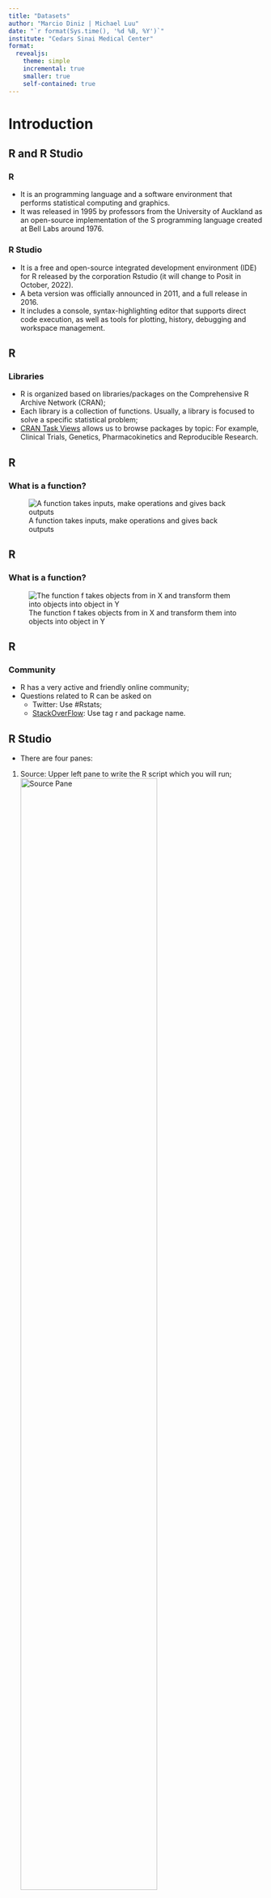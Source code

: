 ```yaml
---
title: "Datasets"
author: "Marcio Diniz | Michael Luu"
date: "`r format(Sys.time(), '%d %B, %Y')`"
institute: "Cedars Sinai Medical Center"
format: 
  revealjs:
    theme: simple
    incremental: true  
    smaller: true
    self-contained: true
---
```


# Introduction

## R and R Studio

### R 
- It is an programming language and a software environment that performs statistical computing and graphics. 
- It was released in 1995 by professors from the University of Auckland as an open-source implementation of the S programming language created at Bell Labs around 1976. 

### R Studio
- It is a free and open-source integrated development environment (IDE) for R released by the corporation Rstudio (it will change to Posit in October, 2022). 
- A beta version was officially announced in 2011, and a full release in 2016. 
- It includes a console, syntax-highlighting editor that supports direct code execution, as well as tools for plotting, history, debugging and workspace management.

## R


### Libraries
- R is organized based on libraries/packages on the Comprehensive R Archive Network (CRAN);
- Each library is a collection of functions. Usually, a library is focused to solve a specific statistical problem;
- [CRAN Task Views](https://cran.r-project.org/web/views/) allows us to browse packages by topic: For example, Clinical Trials, Genetics, Pharmacokinetics and Reproducible Research.

## R

### What is a function?

![A function takes inputs, make operations and gives back outputs](figures/function01.png)

## R

### What is a function?

![The function f takes objects from in X and transform them into objects into object in Y](figures/function02.png)


## R

### Community

-  R has a very active and friendly online community;
- Questions related to R can be asked on
  + Twitter: Use \#Rstats;
  + [StackOverFlow](https://stackoverflow.com/): Use tag r and package name.

## R Studio
- There are four panes:
1. Source: Upper left pane to write the R script which you will run;
![Source Pane](figures/pane_source){width=75%}

## R Studio
2. Console: Lower left pane to show the results of your R script;
![Console Pane](figures/pane_console){width=75%}

## R Studio
3. Environment/History/Connections/Tutorial: Upper right pane has two important tabs:
  + Environment: To import datasets and manage all the active objects;
  + History: History of all commands you have run.
![Environment/History/Connections/Tutorial Pane](figures/pane_environment){width=75%}

## R Studio
4. Files/Plots/Packages/Help/Viewer: Lower right pane has five important tabs:
  + Files: To show all the files in the Windows directory where R will save the results. You can change the directory, click on \". . . \";
  + Plots: When you run code in the Console that creates a plot, the Plots tab will be automatically selected;
  + Packages: This tab allows you to see the list of all the libraries (add-ons to the R code) you have access to, and which are loaded in already;
  + Help: This tab will be automatically selected whenever you run help code in the Console;
  + Viewer: It shows reports generated by R.
![Files/Plots/Packages/Help/Viewer Pane](figures/pane_plot){width=75%}

## R Studio - Customization
- You can change the position of the panels: Tools > Global Options> Pane Layout.
- You can change the appearance: Tools > Global Options > Appearance

. . .

:::{layout-ncol=2}
![Appearance](figures/options_appearance.png){width=50%}

![Pane Layout](figures/options_panels.png){width=50%}
:::

## R Studio - Projects
- It makes straightforward to divide your work into multiple projects, each with their own working directory, workspace, history, and source documents.
- Go to Files > New Project:
1. Choose New Directory  > New Project;
2. Define the Directory name and choose where it will be located;
3. "Create a git repository" will allow you to control the changes made on your code using [GitHub](https://github.com/) or [Gitlab](https://gitlab.com/). It is great for collaborating and sharing code; 
- Let`s create our first project!

# Datasets

## Why is important to handle data correctly?

![Do different backups every day you work on your dataset.](figures/phd103003s.png){width=80%}

## Why is important to handle data correctly?

![Do different backups every day you work on your dataset.](figures/phd122214s.png){width=80%}

## Why is important to handle data correctly?

- To avoid to redo work; 
- To reduce the probability to make mistakes;
- To make the interaction with other researchers more efficient;
- To make your statistical analysis to be reproducible.

## UppSala Scandal

- Lönnstedt, O.M. and Eklöv, P., 2016. Environmentally relevant concentrations of microplastic particles influence larval fish ecology. Science, 352(6290), pp.1213-1216.
- Authors reported experiments showing that fish that ate tiny 'microplastics' grew more slowly and were more likely to be eaten by predators.
- A group of researchers raised a complaint about the study that not all the data underlying the results were available.
- The only computer containing the study's raw data was allegedly stolen and no backups existed on another machine or an online repository. 
- Uppsala University investigated those allegations last year and found no evidence of misconduct. 
- The paper was [retracted](http://science.sciencemag.org/content/356/6340/812.1) by the authors. 

## Duke Scandal

- Smoking and carcinoma of the lung. British medical journal. 1950 Sep 30;2(4682):739.
- Mortality in relation to smoking: ten years' observations of British doctors. British medical journal. 1964 May 30;1(5395):1399.

## Personalized Medicine

- Aim: Establish whether a patient's genetic make-up can be used to identify therapeutic regimes that would provide better responses.
- Potti A, Dressman HK, Bild A, Riedel RF, Chan G, Sayer R, Cragun J, Cottrill H, Kelley MJ, Petersen R, Harpole D. Genomic signatures to guide the use of chemotherapeutics. Nature medicine. 2006 Nov 1;12(11):1294-300.
- Major breakthrough: oncologists could choose the most adequate chemotherapeutic regime based on the cancer patient's insensitivity.

## Keith Baggerly and Kevin Coombes

- Biostatisticians at MD Anderson Cancer Center;
- Data that they could not understand;
- Mislabelled data;
- Non-reproducible steps of the analysis;
- Results seems the opposite;
- Duke researchers did not listen to them and stopped replying them;
- Medical journals published some communications, but they did not give much attention.

## Clinical Trial

- Started in 2007 based on Potti's research;
- Accrued 109 patients;
- Baggerly KA, Coombes KR. Deriving chemosensitivity from cell lines: Forensic bioinformatics and reproducible research in high-throughput biology. The Annals of Applied Statistics. 2009 Dec 1:1309-34.
- The trial was suspended by Duke;
- The final Duke's report was that the data had been subject to modification carried out in a non-random way.

## Reproducible vs Replicable


![Patil P, Peng RD, Leek JT. A visual tool for defining reproducibility and replicability. Nature human behaviour. 2019 Jul;3(7):650-2.](figures/reproducible_replicable.png){widtht=50%}

# Data Policies

## Nature 

- Authors must deposit their data in an approved data repository as part of the manuscript submission process; manuscripts will not otherwise be sent to review.
- During the peer-review process, Editors, Editorial Board Members and referees are asked to evaluate whether the data repository(s) selected by the authors is appropriate, and may deem it necessary for authors to archive their data in additional repositories prior to publication.
- [More details](https://www.nature.com/sdata/policies/data-policies)
- [Data repositories](https://www.nature.com/sdata/policies/repositories)

## Science

-  Before publication, large data sets (including microarray data, protein or DNA sequences, atomic coordinates or electron microscopy maps for molecular and macromolecular structures, and climate data) must be deposited in an approved database and an accession number or a specific access address must be included in the published paper. 
- After publication, all data and materials necessary to understand, assess, and extend the conclusions of the manuscript must be available to any reader of a Science Journal. 
- [More details](https://www.sciencemag.org/authors/science-journals-editorial-policies)

# What is wrong with this dataset?

## Basic rules to organize data sets
1. The preferred format are either Excel or .csv;
2. Do not include Protected health information (any information in the medical record or designated record set that can be used
to identify an individual and that was created, used, or disclosed in the course of providing a health care service such as diagnosis or treatment);
3. Provide a dictionary of variables that describes each variable in more detail and indicates any coding scheme used for categorical variables (e.g., 0 = 'Female'; 1 = 'Male')
4. Each row should contain all the information for one sample unit (patient, mouse, . . . ). Avoid having multiple rows for the same patient unless the data is collected repeatedly over time;

## Basic rules to organize data sets

5. Each column (variable) must contain only one piece of information describing the sample unit. If necessary, create new variables;
6. Use a specific code to indicate missing data (for example, NA);
7. The first character of a variable name must be an alphabetic character. Subsequent characters can be alphabetic characters, numeric digits, or underscores. Special characters, except for the underscore or dot, are not allowed;
8. Do not use colors or highlighting to distinguishing patient characteristics. Instead create a column (variable) to indicate the characteristic;

## Basic rules to organize data sets
9. All notes should be made in a separate column;
10. Outcomes should all be converted to one specific unit and unit measure listed in the variable dictionary rather than in the data;
11. Do not include blank/hidden rows or columns;
12. Do not include calculations and graphics;
13. Variables which are mutually exclusive listed as separate variables should be concatenate into one variable (column);
14. If you have already sent the data to the statistician, but you need to add new information, do not change your previous format. If you have to add new variables, add the news variables in columns after the existing ones.

# What does R expect when importing a dataset?

## Dataset formats

- R expects a rectangle dataset with n rows and p columns.

. . .

### Wide
- Each row is a subject;
- Each column is a different variable with its first row labeled with the variable name.

### Long
- A subject can have more than one row;
- Each column still is a variable, but there is one variable indicating the repeated measures.

## Why does the data format matter?

- R sometimes require data in different formats to plot data and perform tests of hypotheses.

. . .

::: {layout-ncol=2}
![Long format](figures/long_format.png){width=75%}

![Wide format](figures/wide_format.png){width=75%}
:::

## Importing datasets

1. Go to Environment tab and click on 'Import Dataset';
2. Choose the dataset file;
3. Choose the name of the dataset and the missing data code;
4. The dataset can be open either clicking on its name in the Environment tab or typing its name in the Console.

. . .

![Environment tab](figures/importing_datasets.png)


## Storing your code

- Any code that we run in the console goes to the History tab.
- We should always store our code in a R-Script or Quarto report.

. . .

![History tab](figures/importing_datasets.png)


## R-scripts and Quarto documents

:::: {.columns}

::: {.column width="40%"}
![](figures/rscript_quarto.png)
:::

::: {.column width="60%"}
### R Scripts
- An R script is simply a text file containing the same commands that you would enter on the command line of R;
- It can be organized within sections: Ctrl + Shift + R;
- It is often used for scientific programming and more complex data analysis.

### R-MarkDown documents
- It is a self-contained document weaving together narrative text and code to produce elegantly formatted reports;
- It is used for data analyses as it is **reproducible**.
- R code chunks are created: Ctrl + Alt + I;

### Quarto documents
- It is an extension from R-Markdown documents to multiple languages;
- More details about Quarto [here](https://quarto.org/).
:::

::::

# R markdown / Quarto

## R markdown / Quarto

::: {style='fig-align: center; width: 80%; margin: auto'}
![](figures/reproducibility_court.png)
:::

## R markdown / Quarto

We won't have the opportunity to go into great depth outside of the basics in report generation, however you can learn more about the capabilities of R markdown from this book.

::: {style='fig-align: center; width: 30%; margin: auto'}
![](figures/rmarkdown-definitive-guide.png)
:::

::: aside
-   <https://bookdown.org/yihui/rmarkdown/>
:::

## R markdown / Quarto

::: {style='fig-align: center; width: 60%; margin: auto'}
![](figures/rmarkdown-cheatsheet.PNG)
:::

::: aside
-   <https://github.com/rstudio/cheatsheets/raw/main/rmarkdown-2.0.pdf>
:::

## R markdown / Quarto

::: {style='fig-align: center; width: 60%; margin: auto'}
![](figures/rmarkdown-gallery.PNG)
:::

::: aside
-   <https://rmarkdown.rstudio.com/gallery.html>
:::





